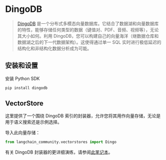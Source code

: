 # DingoDB

>[DingoDB](https://github.com/dingodb) 是一个分布式多模态向量数据库。它结合了数据湖和向量数据库的特性，能够存储任何类型的数据（键值对、PDF、音频、视频等），无论其大小如何。利用 DingoDB，您可以构建自己的向量海洋（继数据仓库和数据湖之后的下一代数据架构）。这使得通过单一 SQL 实时进行极低延迟的结构化和非结构化数据分析成为可能。

## 安装和设置

安装 Python SDK

```bash
pip install dingodb
```

## VectorStore

这里提供了一个围绕 DingoDB 索引的封装器，允许您将其用作向量存储，无论是用于语义搜索还是示例选择。

导入此向量存储：

```python
from langchain_community.vectorstores import Dingo
```

有关 DingoDB 封装器的更详细演练，请参阅[此笔记本](/docs/integrations/vectorstores/dingo)。